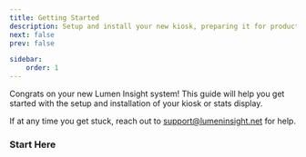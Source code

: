 ```yaml
---
title: Getting Started
description: Setup and install your new kiosk, preparing it for production.
next: false
prev: false

sidebar:
    order: 1
---
```



Congrats on your new Lumen Insight system!  This guide will help you get started with the setup and installation of your kiosk or stats display.

If at any time you get stuck, reach out to support@lumeninsight.net for help.


### Start Here
<LinkCard title="Hardware Setup" description='Unpack and assemble your monitor and other hardware.' href="/setup/hardware"/>
<LinkCard title="Barcode Scanner Config" description='Configure your scanner to work with your system.' href="/setup/scanner"/>
<LinkCard title="Device Enrollment" description='Setup your ChromeOS device to securely launch the kiosk.' href="/setup/enrollment"/>
